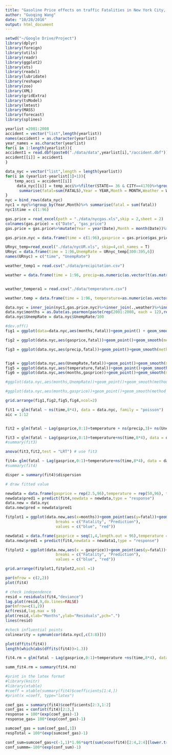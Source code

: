 ```yaml
---
title: "Gasoline Price effects on traffic Fatalities in New York City, 2001-2008"
author: "Guoqing Wang"
date: "10/28/2016"
output: html_document
---
```


```r
setwd("~/Google Drive/Project")
library(dplyr)
library(foreign)
library(utils)
library(readr)
library(ggplot2)
library(xts)
library(readxl)
library(lubridate)
library(reshape)
library(zoo)
library(XML)
library(gridExtra)
library(tsModel)
library(lmtest)
library(MASS)
library(forecast)
library(splines)
```

```r
yearlist =2001:2008
accident = vector("list",length(yearlist))
names(accident) = as.character(yearlist)
year_names = as.character(yearlist)
for(i in 1:length(yearlist)){
accident1 = read.dbf(paste0("./data/data",yearlist[i],"/accident.dbf"))
accident[[i]] = accident1
}

data_nyc = vector("list",length = length(yearlist))
for(i in (yearlist-yearlist[1]+1)){
    temp_acci = accident[[i]]
     data_nyc[[i]] = temp_acci%>%filter(STATE== 36 & CITY==4170)%>%group_by(ST_CASE)%>%
      summarise(fatal=sum(FATALS),Year = YEAR,Month = MONTH,Weather = WEATHER)
}
nyc = bind_rows(data_nyc)
nyc1 = nyc%>%group_by(Year,Month)%>% summarise(fatal = sum(fatal))
nyc1$time = c(1:96)
```


```r

gas.price = read_excel(path = "./data/nycgas.xls",skip = 2,sheet = 2)
colnames(gas.price) = c("Date", "gas_price")
gas.price = gas.price%>%mutate(Year = year(Date),Month = month(Date))%>%filter(Year>2000&Year<2009)%>% group_by(Year,Month)%>% summarise(gas_price)

gas.price.nyc = data.frame(time = c(1:96),gasprice = gas.price$gas_price)

URnyc_temp=read_excel("./data/nycUR.xls", skip=4,col_names = T)
URnyc = data.frame(time = 1:96,UnempRate = URnyc_temp[300:395,6])
names(URnyc) = c("time", "UnempRate")
```

```r
weather_temp1 = read.csv("./data/precipitation.csv")

weather = data.frame(time = 1:96, precip=as.numeric(as.vector(t(as.matrix(weather_temp1[,-1])))))


weather_tempera1 = read.csv("./data/temperature.csv")

weather.temp = data.frame(time = 1:96, temperature=as.numeric(as.vector(t(as.matrix(weather_tempera1[,-1])))))

data.nyc = inner_join(nyc1,gas.price.nyc)%>%inner_join(.,weather)%>%inner_join(.,URnyc)%>%inner_join(., weather.temp)
data.nyc$months = as.Date(as.yearmon(paste(rep(2001:2008, each = 12),rep(1:12,8),sep = "-")))
data.nyc$UnempRate = data.nyc$UnempRate/100
```



```r
#dev.off()
fig1 = ggplot(data=data.nyc,aes(months,fatal))+geom_point() + geom_smooth(method = 'glm',formula = y~ns(x,8*4),method.args = list(family = poisson))+ylab("Fatality")+xlab("Month")+ggtitle("(a) Fatality Vs. Time")

fig2 = ggplot(data.nyc,aes(gasprice,fatal))+geom_point()+geom_smooth(method = 'glm',formula = y~ns(x,1),method.args = list(family = poisson))+ylab("Fatality")+xlab("Gasoline Price ($)")+ggtitle("(b) Fatality Vs. Gasoline Price")

fig3 = ggplot(data.nyc,aes(precip,fatal))+geom_point()+geom_smooth(method = 'glm',formula = y~ns(x,3),method.args = list(family = poisson))+ylab("Fatality")+xlab("Precipitation (mm)")+ggtitle("(c) Fatality Vs. Precipitation")


fig4 = ggplot(data.nyc,aes(UnempRate,fatal))+geom_point()+geom_smooth(method = 'glm',formula = y~ns(x,3),method.args = list(family = poisson))+ylab("Fatality")+xlab("Unemployment Rate (%)")+ggtitle("(c) Fatality Vs. Unemployment Rate")
fig5 = ggplot(data.nyc,aes(temperature,fatal))+geom_point()+geom_smooth(method = 'glm',formula = y~ns(x,3),method.args = list(family = poisson))+ylab("Fatality")+xlab("Temperature (F)")+ggtitle("(d) Fatality Vs. Temperature")
fig6 = ggplot(data.nyc,aes(months,gasprice))+geom_point()+geom_smooth(method = 'glm',formula = y~ns(x,8*3),method.args = list(family = poisson))+ylab("gasprice")+xlab("Months")

#ggplot(data.nyc,aes(months,UnempRate))+geom_point()+geom_smooth(method = 'glm',formula = y~ns(x,5),method.args = list(family = poisson))+ylab("gasprice")+xlab("Months")

#ggplot(data.nyc,aes(months,gasprice))+geom_point()+geom_smooth(method = 'glm',formula = y~ns(x,5),method.args = list(family = poisson))+ylab("gasprice")+xlab("Months")

grid.arrange(fig1,fig2,fig5,fig4,ncol=2)
```


```r

fit1 = glm(fatal ~ ns(time,8*4), data = data.nyc, family = "poisson")
aic = 1:12


fit2 = glm(fatal ~ Lag(gasprice,0:1)+temperature + ns(precip,3)+ ns(UnempRate,3)+ns(time,8*4), data = data.nyc, family = "poisson")

fit3 = glm(fatal ~ Lag(gasprice,0:1)+temperature+ns(time,8*4), data = data.nyc, family = "poisson")
#summary(fit3)

anova(fit3,fit2,test = "LRT") # use fit3

fit4= glm(fatal ~ Lag(gasprice,0:1)+temperature+ns(time,8*4), data = data.nyc, family = "quasipoisson")
#summary(fit4)

disper = summary(fit4)$dispersion
```

```r
# draw fitted value

newdata = data.frame(gasprice = rep(2.5,96),temperature = rep(50,96), time = 1:96)
newdata$pred1 = predict(fit4,newdata = newdata,type = "response")
data.new = data.nyc
data.new$pred = newdata$pred1

fitplot1 = ggplot(data.new,aes(x=months))+geom_point(aes(y=fatal))+geom_smooth(aes(y = fatal, colour = "Fatality"),method = 'glm',formula = y~ns(x,8*4),method.args = list(family = poisson))+geom_line(aes(y=pred,colour= "Prediction"))+ylab("Fatality")+xlab("Month")+ggtitle("(a) Fitted Fatality Vs. Time")+scale_colour_manual("", 
                      breaks = c("Fatality", "Prediction"),
                      values = c("blue", "red"))

newdata1 = data.frame(gasprice = seq(1,4,length.out = 96),temperature = rep(67,96), time = 40)
data.new$pred1 = predict(fit4,newdata = newdata1,type = "response")

fitplot2 = ggplot(data.new,aes(x = gasprice))+geom_point(aes(y=fatal))+geom_smooth(aes(y=fatal,colour= "Fatality"),method = 'glm',formula = y~ns(x,3),method.args = list(family = poisson))+geom_smooth(aes(y=pred1,colour= "Prediction"))+ylab("Fatality")+xlab("Gasoline Price")+ggtitle("(b) Fitted Fatality Vs. Price")+scale_colour_manual("", 
                      breaks = c("Fatality", "Prediction"),
                      values = c("blue", "red"))

grid.arrange(fitplot1,fitplot2,ncol =1)

par(mfrow = c(2,2))
plot(fit4)

# check independence
resid = residuals(fit4,"deviance")
lag.plot(resid,9,do.lines=FALSE)
par(mfrow=c(1,2))
Acf(resid,lag.max = 9)
plot(resid,xlab="Months",ylab="Residuals",pch=".")
lines(resid)

#check influential points
colinearity = symnum(cor(data.nyc[,c(3:8)]))

plot(dffits(fit4))
length(which(abs(dffits(fit4))>1.3))

fit4.rm = glm(fatal ~ Lag(gasprice,0:1)+temperature +ns(time,8*4), data = data.nyc[which(abs(dffits(fit4))<=1.3),], family = "quasipoisson")

summ_fit4.rm = summary(fit4.rm)

#print in the latex format
#library(knitr)
#library(xtable)
#coeff = xtable(summary(fit4)$coefficients[1:4,])
#print(x =coeff, type="latex")

coef_gas = summary(fit4)$coefficients[2:3,1:2]
conf_gas = confint(fit4)[2:3,]
response = 100*(exp(coef_gas)-1)
response_gas= 100*(exp(conf_gas)-1)

sumcoef_gas = sum(coef_gas[,1])
respTotal = 100*(exp(sumcoef_gas)-1)

conf_sum=sumcoef_gas+c(-1,1)*1.96*sqrt(sum(vcov(fit4)[2:4,2:4][lower.tri(vcov(fit4)[2:4,2:4])==F]))
conf_summm=-100*(exp(conf_sum)-1)
```


